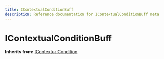 ```yaml
---
title: IContextualConditionBuff
description: Reference documentation for IContextualConditionBuff meta class
---
```



# IContextualConditionBuff

**Inherits from:** [IContextualCondition](/classes/icontextualcondition)

<ClassDetails file="/db/classes/IContextualConditionBuff.d8afce7405fa.json" />
